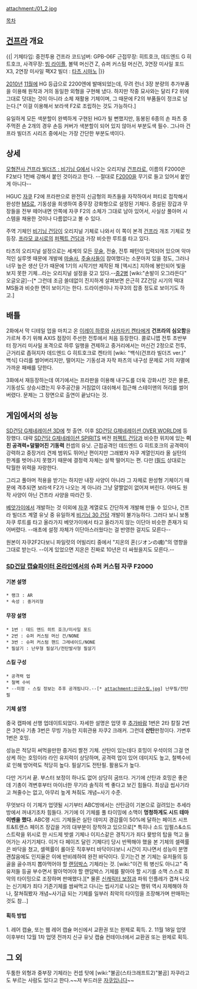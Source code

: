 attachment:/01_2.jpg

[[목차]]


== [[건프라]] 개요 ==
{{|
기체타입: 중전투용 건프라
코드넘버: GPB-06F
근접무장: 히트호크, 데드엔드 G 히트호크,
사격무장: [[빔 라이플]], 볼텍 머신건 Z, 슈퍼 커스텀 머신건, 3연장 미사일 포드X3, 2연장 미사일 팩X2  
빌더 : [[타츠 시마노]]
|}}

[[2010년]] [[11월]]에 HG 등급으로 2200엔에 발매되었는데, 무려 런너 3장 분량의 추가부품을 이용해 원작과 거의 동일한 외형을 구현해 냈다. 하지만 작중 묘사와는 달리 F2 위에 그대로 덧대는 것이 아니라 소체 재활용 기체이며, 그 때문에 F2의 부품들이 정크로 남는다.[* 이걸 이용해서 보라색 F2로 조립하는 것도 가능하다.]

유일하게 모든 색분할이 완벽하게 구현된 HG가 될 뻔했지만, 동봉된 6종의 손 파츠 중 주먹쥔 손 2개의 경우 손등 커버가 색분할이 되어 있지 않아서 부분도색 필수. 그나마 건프라 빌더즈 시리즈 중에서는 가장 간단한 부분도색이다.

== 상세 ==
[[모형전사 건프라 빌더즈 : 비기닝 G]]에서 나오는 오리지널 [[건프라]]로, 이름의 F2000은 F2보다 1천배 강해서 붙인 것이라고 한다. --절대로 [[F2000]]을 무기로 들고 있어서 붙인 게 아니다--

HGUC [[자쿠]] F2에 프라판으로 완전히 신금형의 파츠들을 자작하여서 퍼티로 접착해서 완성한 [[MS]]로, 기동성을 희생하여 중무장 강화형으로 설정된 기체다. 증설된 장갑과 무장들을 전부 떼어내면 안쪽에 자쿠 F2의 소체가 그대로 남아 있어서, 사실상 풀아머 시스템을 채용한 것이나 다름없다고 볼 수 있다.

주역 기체인 [[비기닝 건담]]이 오리지널 기체로 나와서 이 쪽이 본격 [[건프라]] 개조 기체로 첫 등장. [[프라모 쿄시로]]의 [[퍼펙트 건담]]과 가장 비슷한 루트를 타고 있다.

타츠의 오리지널 설정으로는 세계의 모든 [[무술]], 전술, 전투 패턴이 입력되어 있으며 악마적인 실루엣 때문에 개발에 [[마술사]], [[주술사]]들이 참여했다는 소문마저 있을 정도, 그러나 너무 높은 생산 단가 때문에 1기의 시작기만 제작된 채 [액시즈] 지하에 봉인되어 빛을 보지 못한 기체...라는 오리지널 설정을 갖고 있다.--[[중2병]] [wiki:"손발이 오그라든다" 오글오글]--[* 그런데 조금 쓸데없이 진지하게 살펴보면 은근히 ZZ건담 시기의 떡대 MS들과 비슷한 면이 보이기는 한다. 드라이센이나 자쿠3의 잡종 정도로 보이기도 하고.]

== 배틀 ==
2화에서 막 디테일 업을 마치고 온 [[이레이 하루]]와 [[사카자키 켄타]]에게 '''건프라의 심오함'''을 가르쳐 주기 위해 AXIS 점장이 주선한 전투에서 처음 등장한다. 콜로니맵 전투 초반부터 장거리 미사일 포격으로 하루 일행을 견제하고 중거리에서는 머신건 2정으로 전투, 근거리로 좁혀지자 데드엔드 G 히트호크로 켄타의 [wiki: "백식(건프라 빌더즈 ver.)" 백식] 다리를 썰어버리지만, 떨어지는 기동성과 자작 파츠의 내구성 문제로 거의 자멸에 가까운 패배를 당한다.

3화에서 재등장하는데 여기에서는 프라판을 이용해 내구도를 더욱 강화시킨 것은 물론, 기동성도 상승시켰는지 우주공간을 거침없이 대쉬해서 접근해 스테이맨의 허리를 썰어버렸다. 문제는 그 장면으로 출연이 끝났다는 것.

== 게임에서의 성능 ==
[[SD건담 G제네레이션 3D]]에 첫 출연. 이후 [[SD건담 G제네레이션 OVER WORLD]]에 등장했다. 대략 [[SD건담 G제네레이션 SPIRITS]] 버전 [[퍼펙트 건담]]과 비슷한 위치에 있는 '''미친 공격력+덜떨어진 기동력''' 컨셉의 유닛. 근접공격인 데드엔드 G 히트호크의 공격력이 강력하고 중장거리 견제 범위도 뛰어난 편이지만 그래봤자 자쿠 계열인지라 올 실탄의 한계를 벗어나지 못했기 때문에 결정력 자체는 살짝 떨어지는 편. 다만 [[I필드]] 상대로는 탁월한 위력을 자랑한다.

그리고 풀아머 적용을 받기는 하지만 내장 사양이 아니라 그 자체로 완성형 기체이기 때문에 격추되면 보라색 F2가 나오는 게 아니라 그냥 얄짤없이 없어져 버린다. 아마도 원작 사양이 아닌 건프라 사양을 따라간 듯.

[[베앗가이]]에서 개발하는 것 이외에 [[자쿠]] 계열로도 간단하게 개발해 만들 수 있으나, 건프라 빌더즈 계열 유닛 중 유일하게 [[비기닝 30 건담]] 개발이 불가능하다. 그러다 보니 보통 자쿠 루트를 타고 올라가지 베앗가이에서 타고 올라가지 않는 이단아 비슷한 존재가 되어버렸다. --애초에 설정 자체가 이단아스러웠다는 걸 반영한 걸지도 모른다--

원본이 자쿠2F2다보니 파일럿의 어빌리티 중에서 "지온의 혼(ジオンの魂)"의 영향을 그대로 받는다. --이게 있었으면 지온은 진짜로 10년은 더 싸웠을지도 모른다.--

=== [[SD건담 캡슐파이터 온라인]]에서의 슈퍼 커스텀 자쿠 F2000 ===
==== 기본 설명 ====
 * 랭크 : AR
 * 속성 : 중거리형
==== 무장 설명 ====
 * 1번 : 데드 앤드 히트 호크/미사일 포드
 * 2번 : 슈퍼 커스텀 머신 건/NONE
 * 3번 : 슈퍼 커스텀 핸드 그레네이드/NONE
 * 필살기 : 난무형 필살기/전탄발사형 필살기
==== 스킬 구성 ====
 * 공격력 업
 * 철벽 수비
 * --미정 - 스킬 정보는 추후 공개됩니다.--[* attachment:신규스킬.jpg] 난무필/전탄필
==== 기체 설명 ====
중국 캡파에 선행 업데이트되었다. 자세한 설명은 업뎃 후 [[추가바람]]
1번은 2타 칼질
2번은 3연사 기총
3번은 무빙 가능한 지휘관용 자쿠2 크래커. 그런데 '''산탄'''판정이다.
가변후 1번은 호밍.

성능은 적당히 써먹을만한 중거리 짤전 기체. 산탄이 있는데다 호밍이 우석이의 그걸 연상케 하는 호밍이라 라인 유지력이 상당하며, 공격력 업이 있어 데미지도 높고, 철벽수비로 인해 방어력도 적당히 높다. 필살기도 전탄필. 활용도가 높다.

다만 거기서 끝. 부스터 보정이 하나도 없어 상당히 굼뜨다. 거기에 산탄과 호밍은 좋은데 기총이 격변후부터 마이너한 무기라 솔직히 썩 좋다고 보긴 힘들다. 최상급 씹사기라고 쳐줄수는 없고, 아무리 높게 쳐줘도 개념~사기 수준.

무엇보다 이 기체가 업뎃될 시기부터 ABC방에서는 산탄금이 기본으로 걸려있는 추세라 방에서 꺼내기조차 힘들다. 거기에 이 기체를 풀 타이밍에 소맥이 '''멍청하게도 시드 테마 이벤을 했다.''' ABC랭 시드 기체들은 실탄 데미지 경감률이 50%에 달하는 페이즈 시프트&트랜스 페이즈 장갑을 거의 대부분이 장착하고 있으므로[* 특히나 소드 임펄스&소드 스트락을 위시로 한 시드제 밧셀 기체나 이지스같은 경직기가 죄다 뮻방의 탑을 먹고 들어가는 사기기체다. 이거 다 페이즈 달린 기체다!] 당시 반짝해야 했을 본 기체의 셀렉률은 바닥을 쳤고, 셀렉률이 롤아웃 직후부터 바닥이다보니 시간이 지나면서 성능이 분명 괜찮음에도 인지율은 이에 반비례하여 완전 바닥이다. 웃기는건 본 기체는 유저들의 등골을 골수까지 뽑아먹어야 할 [[랜덤박스]] 기체라는 것. [wiki:"이건 뭐 병신도 아니고" 즉 유저들 등골 부수면서 팔아먹어야 할 랜덤박스 기체를 팔아아 할 시기를 소맥 스스로 최악의 타이밍으로 조장하며 판매했다.][* 물론 [[신캐릭터 보정]]과 파워 인플레가 겹쳐 나오는 신기체가 죄다 기존기체를 쌈싸먹고 다니는 씹사기로 나오는 행위 역시 자제해야 하나, 잘쳐줘봤자 개념~사기급 되는 기체를 일부러 최악의 타이밍을 조장해가며 판매하는것도 참...]
==== 획득 방법 ====
1. 레어 캡슐, 또는 웹 레어 캡슐 머신에서 교환권 또는 완제로 획득.
2. 11월 18일 업뎃 이후부터 12월 1차 업뎃 전까지 신규 유닛 캡슐 컨테이너에서 교환권 또는 완제로 획득.
== 그 외 ==
두툼한 외형과 중부장 기체라는 컨셉 탓에 [wiki:"불곰(스타크래프트2)"불곰] 자쿠라고도 부르는 사람도 있다고 한다.~~저 부드러운 [[자쿠]]입니다~~
